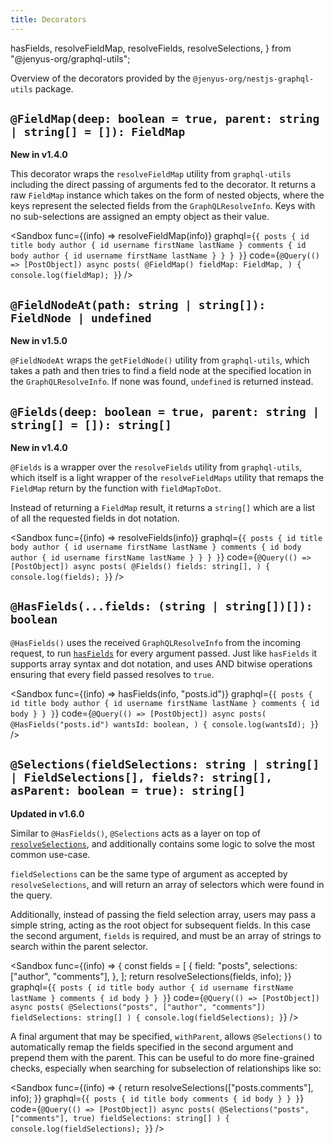 ```yaml
---
title: Decorators
---
```


  hasFields,
  resolveFieldMap,
  resolveFields,
  resolveSelections,
} from "@jenyus-org/graphql-utils";

Overview of the decorators provided by the `@jenyus-org/nestjs-graphql-utils` package.

## `@FieldMap(deep: boolean = true, parent: string | string[] = []): FieldMap`

**New in v1.4.0**

This decorator wraps the `resolveFieldMap` utility from `graphql-utils` including the direct passing of arguments fed to the decorator. It returns a raw `FieldMap` instance which takes on the form of nested objects, where the keys represent the selected fields from the `GraphQLResolveInfo`. Keys with no sub-selections are assigned an empty object as their value.

<Sandbox
  func={(info) => resolveFieldMap(info)}
  graphql={`
  {
    posts {
      id
      title
      body
      author {
        id
        username
        firstName
        lastName
      }
      comments {
        id
        body
        author {
          id
          username
          firstName
          lastName
        }
      }
    }
  }
  `}
  code={`
  @Query(() => [PostObject])
  async posts(
    @FieldMap() fieldMap: FieldMap,
  ) {
    console.log(fieldMap);
  }
  `}
/>

## `@FieldNodeAt(path: string | string[]): FieldNode | undefined`

**New in v1.5.0**

`@FieldNodeAt` wraps the `getFieldNode()` utility from `graphql-utils`, which takes a path and then tries to find a field node at the specified location in the `GraphQLResolveInfo`. If none was found, `undefined` is returned instead.

## `@Fields(deep: boolean = true, parent: string | string[] = []): string[]`

**New in v1.4.0**

`@Fields` is a wrapper over the `resolveFields` utility from `graphql-utils`, which itself is a light wrapper of the `resolveFieldMaps` utility that remaps the `FieldMap` return by the function with `fieldMapToDot`.

Instead of returning a `FieldMap` result, it returns a `string[]` which are a list of all the requested fields in dot notation.

<Sandbox
  func={(info) => resolveFields(info)}
  graphql={`
  {
    posts {
      id
      title
      body
      author {
        id
        username
        firstName
        lastName
      }
      comments {
        id
        body
        author {
          id
          username
          firstName
          lastName
        }
      }
    }
  }
  `}
  code={`
  @Query(() => [PostObject])
  async posts(
    @Fields() fields: string[],
  ) {
    console.log(fields);
  }
  `}
/>

## `@HasFields(...fields: (string | string[])[]): boolean`

`@HasFields()` uses the received `GraphQLResolveInfo` from the incoming request, to run [`hasFields`](../reference/utilities.md#hasfieldsinfo-graphqlresolveinfo-search-string--string-atroot-boolean--false-boolean) for every argument passed. Just like `hasFields` it supports array syntax and dot notation, and uses AND bitwise operations ensuring that every field passed resolves to `true`.

<Sandbox
  func={(info) => hasFields(info, "posts.id")}
  graphql={`
  {
    posts {
      id
      title
      body
      author {
        id
        username
        firstName
        lastName
      }
      comments {
        id
        body
      }
    }
  }
  `}
  code={`
  @Query(() => [PostObject])
  async posts(
    @HasFields("posts.id") wantsId: boolean,
  ) {
    console.log(wantsId);
  }
  `}
/>

## `@Selections(fieldSelections: string | string[] | FieldSelections[], fields?: string[], asParent: boolean = true): string[]`

**Updated in v1.6.0**

Similar to `@HasFields()`, `@Selections` acts as a layer on top of [`resolveSelections`](../reference/utilities.md#resolveselectionsfields-string--fieldselections-info-graphqlresolveinfo-string), and additionally contains some logic to solve the most common use-case.

`fieldSelections` can be the same type of argument as accepted by `resolveSelections`, and will return an array of selectors which were found in the query.

Additionally, instead of passing the field selection array, users may pass a simple string, acting as the root object for subsequent fields. In this case the second argument, `fields` is required, and must be an array of strings to search within the parent selector.

<Sandbox
  func={(info) => {
    const fields = [
      {
        field: "posts",
        selections: ["author", "comments"],
      },
    ];
    return resolveSelections(fields, info);
  }}
  graphql={`
  {
    posts {
      id
      title
      body
      author {
        id
        username
        firstName
        lastName
      }
      comments {
        id
        body
      }
    }
  }
  `}
  code={`
  @Query(() => [PostObject])
  async posts(
    @Selections("posts", ["author", "comments"]) fieldSelections: string[]
  ) {
    console.log(fieldSelections);
  }
  `}
/>

A final argument that may be specified, `withParent`, allows `@Selections()` to automatically remap the fields specified in the second argument and prepend them with the parent. This can be useful to do more fine-grained checks, especially when searching for subselection of relationships like so:

<Sandbox
  func={(info) => {
    return resolveSelections(["posts.comments"], info);
  }}
  graphql={`
  {
    posts {
      id
      title
      body
      comments {
        id
        body
      }
    }
  }
  `}
  code={`
  @Query(() => [PostObject])
  async posts(
    @Selections("posts", ["comments"], true) fieldSelections: string[]
  ) {
    console.log(fieldSelections);
  }
  `}
/>
